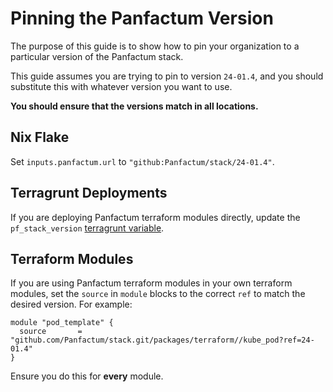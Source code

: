 # Pinning the Panfactum Version

The purpose of this guide is to show how to pin your organization to a particular version of the Panfactum stack.

This guide assumes you are trying to pin to version `24-01.4`, and you should substitute this with whatever
version you want to use.

**You should ensure that the versions match in all locations.**

## Nix Flake

Set `inputs.panfactum.url` to `"github:Panfactum/stack/24-01.4"`.

## Terragrunt Deployments

If you are deploying Panfactum terraform modules directly, update the `pf_stack_version` [terragrunt variable](/docs/24-05/reference/configuration/terragrunt-variables).

## Terraform Modules

If you are using Panfactum terraform modules in your own terraform modules, set the `source` in `module` blocks
to the correct `ref` to match the desired version. For example:

```hcl
module "pod_template" {
  source       = "github.com/Panfactum/stack.git/packages/terraform//kube_pod?ref=24-01.4"
}
```

Ensure you do this for **every** module.
